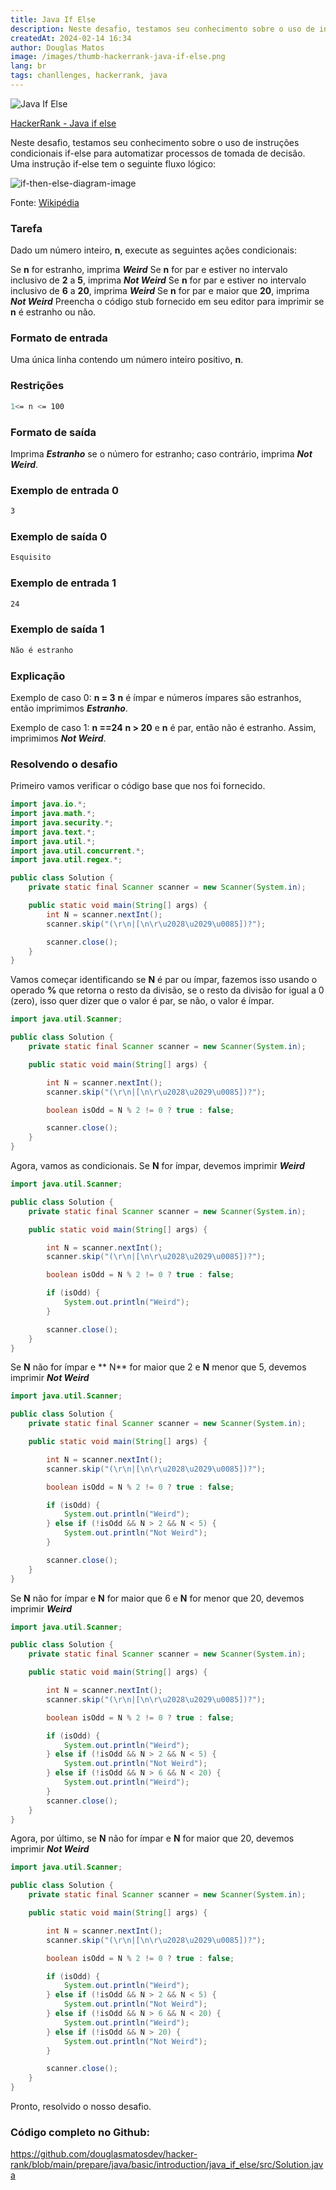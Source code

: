 ```yaml
---
title: Java If Else
description: Neste desafio, testamos seu conhecimento sobre o uso de instruções condicionais if-else para automatizar processos de tomada de decisão.
createdAt: 2024-02-14 16:34
author: Douglas Matos
image: /images/thumb-hackerrank-java-if-else.png
lang: br
tags: chanllenges, hackerrank, java
---
```

![Java If Else](/images/thumb-hackerrank-java-if-else.png)

[HackerRank - Java if else](https://www.hackerrank.com/challenges/java-if-else)

Neste desafio, testamos seu conhecimento sobre o uso de instruções condicionais if-else para automatizar processos de tomada de decisão. Uma instrução if-else tem o seguinte fluxo lógico:

![if-then-else-diagram-image](https://s3.amazonaws.com/hr-challenge-images/13689/1446563087-4ec019a919-332px-If-Then-Else-diagram.svg.png)


Fonte: [Wikipédia](https://en.wikipedia.org/wiki/Conditional_%28computer_programming%29)

### Tarefa

Dado um número inteiro, **n**, execute as seguintes ações condicionais:

Se **n** for estranho, imprima ***Weird***
Se **n** for par e estiver no intervalo inclusivo de **2** a **5**, imprima ***Not Weird***
Se **n** for par e estiver no intervalo inclusivo de **6** a **20**, imprima ***Weird***
Se **n** for par e maior que **20**, imprima ***Not Weird***
Preencha o código stub fornecido em seu editor para imprimir se **n** é estranho ou não.

### Formato de entrada

Uma única linha contendo um número inteiro positivo, **n**.

### Restrições

```bash 
1<= n <= 100
```

### Formato de saída

Imprima ***Estranho*** se o número for estranho; caso contrário, imprima ***Not Weird***.

### Exemplo de entrada 0

```bash
3
```

### Exemplo de saída 0

```bash
Esquisito
```

### Exemplo de entrada 1

```bash
24
```

### Exemplo de saída 1

```bash
Não é estranho
```

### Explicação

Exemplo de caso 0: **n = 3**
**n** é ímpar e números ímpares são estranhos, então imprimimos ***Estranho***.

Exemplo de caso 1: **n ==24**
**n > 20** e **n** é par, então não é estranho. Assim, imprimimos ***Not Weird***.

### Resolvendo o desafio

Primeiro vamos verificar o código base que nos foi fornecido.

```Java
import java.io.*;
import java.math.*;
import java.security.*;
import java.text.*;
import java.util.*;
import java.util.concurrent.*;
import java.util.regex.*;

public class Solution {
    private static final Scanner scanner = new Scanner(System.in);

    public static void main(String[] args) {
        int N = scanner.nextInt();
        scanner.skip("(\r\n|[\n\r\u2028\u2029\u0085])?");

        scanner.close();
    }
}

```
Vamos começar identificando se **N** é par ou ímpar, fazemos isso usando o operado **%** que retorna o resto da divisão, se o resto da divisão for igual a 0 (zero), isso quer dizer que o valor é par, se não, o valor é ímpar.

```Java
import java.util.Scanner;

public class Solution {
    private static final Scanner scanner = new Scanner(System.in);

    public static void main(String[] args) {

        int N = scanner.nextInt();
        scanner.skip("(\r\n|[\n\r\u2028\u2029\u0085])?");

        boolean isOdd = N % 2 != 0 ? true : false;

        scanner.close();
    }
}
```

Agora, vamos as condicionais. Se **N** for ímpar, devemos imprimir ***Weird***

```Java
import java.util.Scanner;

public class Solution {
    private static final Scanner scanner = new Scanner(System.in);

    public static void main(String[] args) {

        int N = scanner.nextInt();
        scanner.skip("(\r\n|[\n\r\u2028\u2029\u0085])?");

        boolean isOdd = N % 2 != 0 ? true : false;

        if (isOdd) {
            System.out.println("Weird");
        }

        scanner.close();
    }
}
```

Se **N** não for ímpar e ** N** for maior que 2 e **N** menor que 5, devemos imprimir ***Not Weird***


```Java
import java.util.Scanner;

public class Solution {
    private static final Scanner scanner = new Scanner(System.in);

    public static void main(String[] args) {

        int N = scanner.nextInt();
        scanner.skip("(\r\n|[\n\r\u2028\u2029\u0085])?");

        boolean isOdd = N % 2 != 0 ? true : false;

        if (isOdd) {
            System.out.println("Weird");
        } else if (!isOdd && N > 2 && N < 5) {
            System.out.println("Not Weird");
        }

        scanner.close();
    }
}
```

Se **N** não for ímpar e **N** for maior que 6 e **N** for menor que 20, devemos imprimir ***Weird***

```Java
import java.util.Scanner;

public class Solution {
    private static final Scanner scanner = new Scanner(System.in);

    public static void main(String[] args) {

        int N = scanner.nextInt();
        scanner.skip("(\r\n|[\n\r\u2028\u2029\u0085])?");

        boolean isOdd = N % 2 != 0 ? true : false;

        if (isOdd) {
            System.out.println("Weird");
        } else if (!isOdd && N > 2 && N < 5) {
            System.out.println("Not Weird");
        } else if (!isOdd && N > 6 && N < 20) {
            System.out.println("Weird");
        }
        scanner.close();
    }
}
```

Agora, por último, se **N** não for ímpar e **N** for maior que 20, devemos imprimir ***Not Weird***

```Java
import java.util.Scanner;

public class Solution {
    private static final Scanner scanner = new Scanner(System.in);

    public static void main(String[] args) {

        int N = scanner.nextInt();
        scanner.skip("(\r\n|[\n\r\u2028\u2029\u0085])?");

        boolean isOdd = N % 2 != 0 ? true : false;

        if (isOdd) {
            System.out.println("Weird");
        } else if (!isOdd && N > 2 && N < 5) {
            System.out.println("Not Weird");
        } else if (!isOdd && N > 6 && N < 20) {
            System.out.println("Weird");
        } else if (!isOdd && N > 20) {
            System.out.println("Not Weird");
        }

        scanner.close();
    }
}
```

Pronto, resolvido o nosso desafio.

### Código completo no Github:

https://github.com/douglasmatosdev/hacker-rank/blob/main/prepare/java/basic/introduction/java_if_else/src/Solution.java
